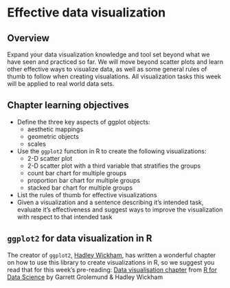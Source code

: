 # Effective data visualization {#viz}

## Overview 
Expand your data visualization knowledge and tool set beyond what we have seen and practiced so far. We will move beyond scatter plots and learn other effective ways to visualize data, as well as some general rules of thumb to follow when creating visualations. All visualization tasks this week will be applied to real world data sets.

## Chapter learning objectives
* Define the three key aspects of ggplot objects:
     - aesthetic mappings
     - geometric objects
     - scales
* Use the `ggplot2` function in R to create the following visualizations:
    - 2-D scatter plot
    - 2-D scatter plot with a third variable that stratifies the groups
    - count bar chart for multiple groups
    - proportion bar chart for multiple groups
    - stacked bar chart for multiple groups
* List the rules of thumb for effective visualizations 
* Given a visualization and a sentence describing it's intended task, evaluate it's effectiveness and suggest ways to improve the visualization with respect to that intended task

## `ggplot2` for data visualization in R

The creator of `ggplot2`, [Hadley Wickham](http://hadley.nz/), has written a wonderful chapter on how to use this library to create visualizations in R, so we suggest you read that for this week's pre-reading: [Data visualisation chapter](https://r4ds.had.co.nz/data-visualisation.html) from [R for Data Science](https://r4ds.had.co.nz/) by Garrett Grolemund & Hadley Wickham
